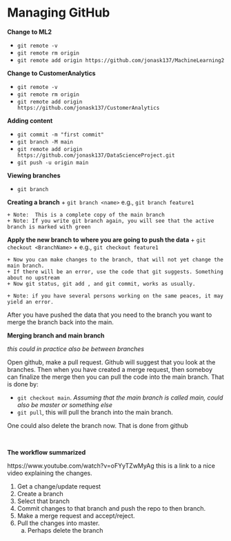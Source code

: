 
# Managing GitHub

__Change to ML2__

+ `git remote -v`
+ `git remote rm origin`
+ `git remote add origin https://github.com/jonask137/MachineLearning2`

__Change to CustomerAnalytics__

+ `git remote -v`
+ `git remote rm origin`
+ `git remote add origin https://github.com/jonask137/CustomerAnalytics`


__Adding content__

+ `git commit -m "first commit"`
+ `git branch -M main`
+ `git remote add origin https://github.com/jonask137/DataScienceProject.git`
+ `git push -u origin main`


__Viewing branches__

+ `git branch`

__Creating a branch__
+ `git branch <name>`
	e.g., `git branch feature1`
	
	+ Note:  This is a complete copy of the main branch
	+ Note: If you write git branch again, you will see that the active branch is marked with green

__Apply the new branch to where you are going to push the data__
+ `git checkout <BranchName>`
	  + e.g., `git checkout feature1`
	
	+ Now you can make changes to the branch, that will not yet change the main branch.
	+ If there will be an error, use the code that git suggests. Something about no upstream
	+ Now git status, git add , and git commit, works as usually.
	
	+ Note: if you have several persons working on the same peaces, it may yield an error.
	
After you have pushed the data that you need to the branch you want to merge the branch back into the main.

__Merging branch and main branch__

_this could in practice also be between branches_

Open github, make a pull request. Github will suggest that you look at the branches. Then when you have created a merge request, then someboy can finalize the merge then you can pull the code into the main branch. That is done by:

+ `git checkout main`. _Assuming that the main branch is called main, could also be master or something else_
+ `git pull`, this will pull the branch into the main branch.

One could also delete the branch now. That is done from github

\

__The workflow summarized__

https://www.youtube.com/watch?v=oFYyTZwMyAg this is a link to a nice video explaining the changes.

1. Get a change/update request
1. Create a branch
1. Select that branch
1. Commit changes to that branch and push the repo to then branch.
1. Make a merge request and accept/reject.
1. Pull the changes into master.
    a. Perhaps delete the branch
